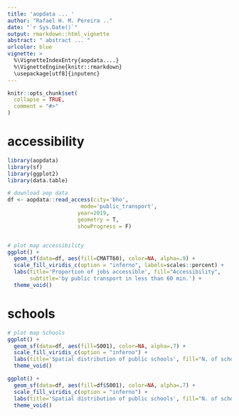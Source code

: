 ```yaml
---
title: 'aopdata ... '
author: "Rafael H. M. Pereira .."
date: "`r Sys.Date()`"
output: rmarkdown::html_vignette
abstract: " abstract ... "
urlcolor: blue
vignette: >
  %\VignetteIndexEntry{aopdata....} 
  %\VignetteEngine{knitr::rmarkdown} 
  \usepackage[utf8]{inputenc}
---
```


```r
knitr::opts_chunk$set(
  collapse = TRUE,
  comment = "#>"
)

```



# accessibility

```r

library(aopdata)
library(sf)
library(ggplot2)
library(data.table)

# download aop data
df <- aopdata::read_access(city='bho',
                       mode='public_transport',
                      year=2019,
                      geometry = T,
                      showProgress = F)


# plot map accessibility
ggplot() +
  geom_sf(data=df, aes(fill=CMATT60), color=NA, alpha=.9) +
  scale_fill_viridis_c(option = "inferno", labels=scales::percent) +
  labs(title='Proportion of jobs accessible', fill="Accessibility",
       subtitle='by public transport in less than 60 min.') +
  theme_void()


```

# schools

```r

# plot map Schools
ggplot() +
  geom_sf(data=df, aes(fill=S001), color=NA, alpha=.7) +
  scale_fill_viridis_c(option = "inferno") +
  labs(title='Spatial distribution of public schools', fill="N. of schools") +
  theme_void()

ggplot() +
  geom_sf(data=df, aes(fill=df$S001), color=NA, alpha=.7) +
  scale_fill_viridis_c(option = "inferno") +
  labs(title='Spatial distribution of public schools', fill="N. of schools") +
  theme_void()
```
